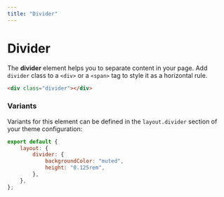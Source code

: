 ```yaml
---
title: "Divider"
---
```


# Divider

The **divider** element helps you to separate content in your page. Add `divider` class to a `<div>` or a `<span>` tag to style it as a horizontal rule.

```html live=true
<div class="divider"></div>
```

### Variants

Variants for this element can be defined in the `layout.divider` section of your theme configuration:

```js
export default {
    layout: {
        divider: {
            backgroundColor: "muted",
            height: "0.125rem",
        },
    },
};
```
